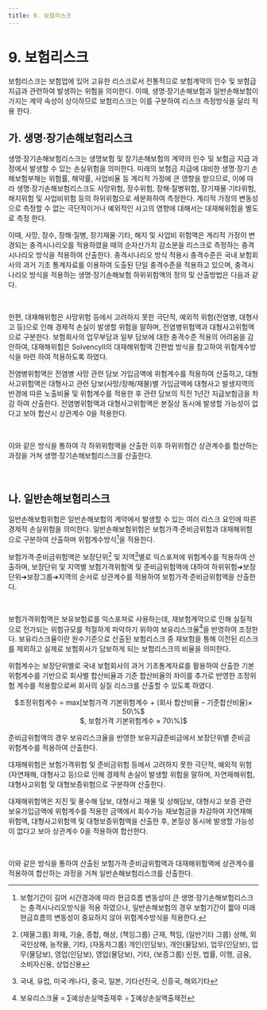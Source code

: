 ```yaml
---
title: 9. 보험리스크
---
```

# 9. 보험리스크

보험리스크는 보험업에 있어 고유한 리스크로서 전통적으로 보험계약의 인수 및 보험급 지급과 관련하여 발생하는 위험을 의미한다. 이때, 생명·장기손해보험과 일반손해보험이 가지는 계약 속성이 상이하므로 보험리스크는 이를 구분하여 리스크 측정방식을 달리 적용 한다.

## 가. 생명·장기손해보험리스크
생명·장기손해보험리스크는 생명보험 및 장기손해보험의 계약의 인수 및 보험금 지급 과정에서 발생할 수 있는 손실위험을 의미한다. 미래의 보험금 지급에 대비한 생명·장기 손해보험부채는 위험률, 해약률, 사업비율 등 계리적 가정에 큰 영향을 받으므로, 이에 따라 생명·장기손해보험리스크도 사망위험, 장수위험, 장해·질병위험, 장기재물·기타위험, 해지위험 및 사업비위험 등의 하위위험으로 세분화하여 측정한다. 계리적 가정의 변동성으로 측정할 수 없는 극단적이거나 예외적인 사고의 영향에 대해서는 대재해위험을 별도로 측정 한다.

이때, 사망, 장수, 장해·질병, 장기재물·기타, 해지 및 사업비 위험액은 계리적 가정이 변경되는 충격시나리오를 적용하였을 때의 순자산가치 감소분을 리스크로 측정하는 충격 시나리오 방식을 적용하여 산출한다. 충격시나리오 방식 적용시 충격수준은 국내 보험회사의 과거 기초 통계자료를 이용하여 도출된 단일 충격수준을 적용하고 있으며, 충격시나리오 방식을 적용하는 생명·장기손해보험 하위위험액의 정의 및 산출방법은 다음과 같다.

<CenterImg src ="/fs/3590_1.png" />
<CenterImg src ="/fs/3590_2.png" /><br/>

한편, 대재해위험은 사망위험 등에서 고려하지 못한 극단적, 예외적 위험(전염병, 대형사고 등)으로 인해 경제적 손실이 발생할 위험을 말하며, 전염병위험액과 대형사고위험액으로 구분한다. 보험회사의 업무부담과 일부 담보에 대한 충격수준 적용의 어려움을 감안하여, 대재해위험은 SolvencyII의 대재해위험액 간편법 방식을 참고하여 위험계수방식을 마련 하여 적용하도록 하였다.

전염병위험액은 전염병 사망 관련 담보 가입금액에 위험계수를 적용하여 산출하고, 대형 사고위험액은 대형사고 관련 담보(사망/장해/재물)별 가입금액에 대형사고 발생지역의 반경에 따른 노출비율 및 위험계수를 적용한 후 관련 담보의 직전 1년간 지급보험금을 차감 하여 산출한다. 전염병위험액과 대형사고위험액은 본질상 동시에 발생할 가능성이 없다고 보아 합산시 상관계수 0을 적용한다.

<CenterImg src ="/fs/3590_3.png" /><br/>

이와 같은 방식을 통하여 각 하위위험액을 산출한 이후 하위위험간 상관계수를 합산하는 과정을 거쳐 생명·장기손해보험리스크를 산출한다.

<CenterImg src ="/fs/3590_4.png" /><br/>

## 나. 일반손해보험리스크
일반손해보험위험은 일반손해보험의 계약에서 발생할 수 있는 여러 리스크 요인에 따른 경제적 손실위험을 의미한다. 일반손해보험위험은 보험가격·준비금위험과 대재해위험으로 구분하여 산출하며 위험계수방식[^1]을 적용한다.

보험가격·준비금위험액은 보장단위[^2] 및 지역[^3]별로 익스포져에 위험계수를 적용하여 산출하며, 보장단위 및 지역별 보험가격위험액 및 준비금위험액에 대하여 하위위험➔보장 단위➔보장그룹➔지역의 순서로 상관계수를 적용하여 보험가격·준비금위험액을 산출한다.

<CenterImg src ="/fs/3590_5.png" /><br/>

[^1]: 보험기간이 길어 시간경과에 따라 현금흐름 변동성이 큰 생명·장기손해보험리스크는 충격시나리오방식을 적용 하였으나, 일반손해보험의 경우 보험기간이 짧아 미래현금흐름의 변동성이 중요하지 않아 위험계수방식을 적용한다.
[^2]: (재물그룹) 화재, 기술, 종합, 해상, (책임그룹) 근재, 책임, (일반기타 그룹) 상해, 외국인상해, 농작물, 기타, (자동차그룹) 개인(인담보), 개인(물담보), 업무(인담보), 업무(물담보), 영업(인담보), 영업(물담보), 기타, (보증그룹) 신원, 법률, 이행, 금융, 소비자신용, 상업신용
[^3]: 국내, 유럽, 미국·캐나다, 중국, 일본, 기타선진국, 신흥국, 해외기타

보험가격위험액은 보유보험료를 익스포져로 사용하는데, 재보험계약으로 인해 실질적으로 전가되는 위험규모를 적절하게 파악하기 위하여 보유리스크율[^4]을 반영하여 조정한다. 보유리스크율이란 원수기준으로 산출된 보험리스크 중 재보험을 통해 이전된 리스크를 제외하고 실제로 보험회사가 담보하게 되는 보험리스크의 비율을 의미한다.

[^4]: 보유리스크율 = ∑예상손실액출재후 ÷ ∑예상손실액출재전

위험계수는 보장단위별로 국내 보험회사의 과거 기초통계자료를 활용하여 산출한 기본 위험계수를 기반으로 회사별 합산비율과 기준 합산비율의 차이를 추가로 반영한 조정위험 계수를 적용함으로써 회사의 실질 리스크를 산출할 수 있도록 하였다.

<Card>
<center>
$조정위험계수 = max[보험가격 기본위험계수 + (회사 합산비율 – 기준합산비율)× 50\%$<br/>
$, 보험가격 기본위험계수 × 70\%]$
</center>
</Card>


준비금위험액의 경우 보유리스크율을 반영한 보유지급준비금에서 보장단위별 준비금 위험계수를 적용하여 산출한다.

대재해위험은 보험가격위험 및 준비금위험 등에서 고려하지 못한 극단적, 예외적 위험 (자연재해, 대형사고 등)으로 인해 경제적 손실이 발생할 위험을 말하며, 자연재해위험, 대형사고위험 및 대형보증위험으로 구분하여 산출한다.

대재해위험액은 지진 및 풍수해 담보, 대형사고 재물 및 상해담보, 대형사고 보증 관련 보유가입금액에 위험계수를 적용한 금액에서 회수가능 재보험금을 차감하여 자연재해위험액, 대형사고위험액 및 대형보증위험액을 산출한 후, 본질상 동시에 발생할 가능성이 없다고 보아 상관계수 0을 적용하여 합산한다.

<CenterImg src ="/fs/3590_6.png" /><br/>

이와 같은 방식을 통하여 산출된 보험가격·준비금위험액과 대재해위험액에 상관계수를 적용하여 합산하는 과정을 거쳐 일반손해보험리스크를 산출한다.

